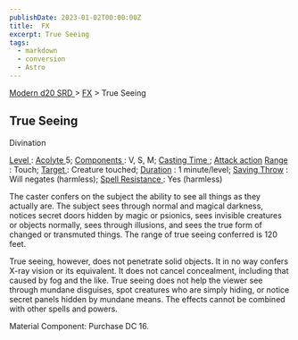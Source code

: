 ```yaml
---
publishDate: 2023-01-02T00:00:00Z
title:  FX
excerpt: True Seeing
tags:
  - markdown
  - conversion
  - Astro
---
```


[ Modern d20 SRD ](/#modernD20) > [ FX](modern-d20-srd-fx-index) > True Seeing

##  True Seeing

Divination

[ Level ](modern-d20-srd-fx-level) : [ Acolyte ](modern-d20-srd-classes-advanced-acolyte) 5; [ Components ](modern-d20-srd-fx-components) : V, S, M; [Casting Time ](modern-d20-srd-fx-casting-time) ; [ Attack action](modern-d20-srd-combat-attack-actions) [ Range ](modern-d20-srd-fx-range) :
Touch; [ Target ](modern-d20-srd-fx-target) : Creature touched; [ Duration](modern-d20-srd-fx-duration) : 1 minute/level; [ Saving Throw](modern-d20-srd-basics-saving-throws) : Will negates (harmless); [ Spell Resistance ](modern-d20-srd-special-abilities-spell-resistance) : Yes
(harmless)

The caster confers on the subject the ability to see all things as they
actually are. The subject sees through normal and magical darkness, notices
secret doors hidden by magic or psionics, sees invisible creatures or objects
normally, sees through illusions, and sees the true form of changed or
transmuted things. The range of true seeing conferred is 120 feet.

True seeing, however, does not penetrate solid objects. It in no way confers
X-ray vision or its equivalent. It does not cancel concealment, including that
caused by fog and the like. True seeing does not help the viewer see through
mundane disguises, spot creatures who are simply hiding, or notice secret
panels hidden by mundane means. The effects cannot be combined with other
spells and powers.

Material Component: Purchase DC 16.


